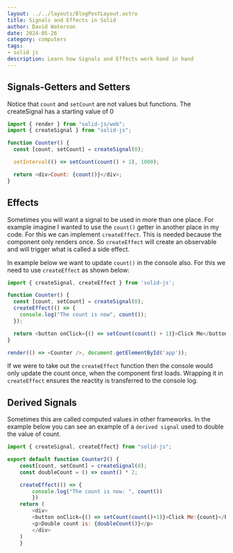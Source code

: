 ```yaml
---
layout: ../../layouts/BlogPostLayout.astro
title: Signals and Effects in Solid
author: David Waterson
date: 2024-05-26
category: computers
tags:
- solid js
description: Learn how Signals and Effects work hand in hand
---
```


## Signals-Getters and Setters

Notice that `count` and `setCount` are not values but functions.  The createSignal has a starting value of 0

```js
import { render } from "solid-js/web";
import { createSignal } from "solid-js";

function Counter() {
  const [count, setCount] = createSignal(0);

  setInterval(() => setCount(count() + 1), 1000);

  return <div>Count: {count()}</div>;
}
```
## Effects

Sometimes you will want a signal to be used in  more than one place. For example imagine I wanted to use the `count()` getter in another place in my code. For this we can implement `createEffect`. This is needed because the component only renders once. So `createEffect` will create an observable and will trigger what is called a side effect.

In example below we want to update `count()` in the console also. For this we need to use `createEffect` as shown below:

```js
import { createSignal, createEffect } from 'solid-js';

function Counter() {
  const [count, setCount] = createSignal(0);
  createEffect(() => {
    console.log("The count is now", count());
  });

  return <button onClick={() => setCount(count() + 1)}>Click Me</button>;
}

render(() => <Counter />, document.getElementById('app'));
```

If we were to take out the `createEffect` function then the console would only update the count once, when the component first loads. Wrapping it in `createEffect` ensures the reactity is transferred to the console log. 

## Derived Signals
Sometimes this are called computed values in other frameworks.
In the example below you can see an example of a `derived signal` used to double the value of count.

```js
import { createSignal, createEffect} from "solid-js";

export default function Counter2() {
    const[count, setCount] = createSignal(0);
    const doubleCount = () => count() * 2;

    createEffect(() => {
        console.log("The count is now: ", count())
        })
    return (
        <div>
        <button onClick={() => setCount(count()+1)}>Click Me:{count}</button>
        <p>Double count is: {doubleCount()}</p>
        </div>
    )
    }
  ```